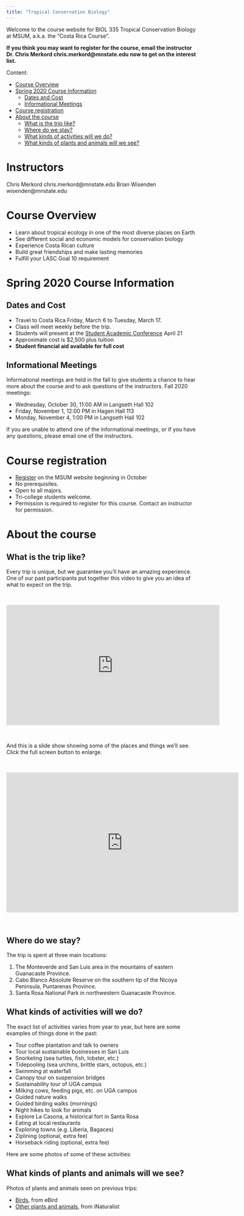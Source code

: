 ```yaml
---
title: "Tropical Conservation Biology"
---
```


Welcome to the course website for BIOL 335 Tropical Conservation Biology at MSUM, a.k.a. the "Costa Rica Course".

**If you think you may want to register for the course, email the instructor Dr. Chris Merkord chris.merkord@mnstate.edu now to get on the interest list.**

Content:

- [Course Overview]
- [Spring 2020 Course Information]
    - [Dates and Cost]
    - [Informational Meetings]
- [Course registration]
- [About the course]
    - [What is the trip like?]
    - [Where do we stay?]
    - [What kinds of activities will we do?]
    - [What kinds of plants and animals will we see?]

# Instructors

Chris Merkord chris.merkord@mnstate.edu
Brian Wisenden wisenden@mnstate.edu

# Course Overview

- Learn about tropical ecology in one of the most diverse places on Earth
- See different social and economic models for conservation biology
- Experience Costa Rican culture
- Build great friendships and make lasting memories
- Fulfill your LASC Goal 10 requirement

# Spring 2020 Course Information

## Dates and Cost

- Travel to Costa Rica Friday, March 6 to Tuesday, March 17.
- Class will meet weekly before the trip.
- Students will present at the [Student Academic Conference](https://www.mnstate.edu/sac/) April 21
- Approximate cost is $2,500 plus tuition
- **Student financial aid available for full cost**

## Informational Meetings

Informational meetings are held in the fall to give students a chance to hear more about the course and to ask questions of the instructors. Fall 2020 meetings:

- Wednesday, October 30, 11:00 AM in Langseth Hall 102
- Friday, November 1, 12:00 PM in Hagen Hall 113
- Monday, November 4, 1:00 PM in Langseth Hall 102

If you are unable to attend one of the informational meetings, or if you have any questions, please email one of the instructors.


# Course registration

- [Register](https://www.mnstate.edu/registrar/registration/) on the MSUM website beginning in October
- No prerequisites.
- Open to all majors.
- Tri-college students welcome.
- Permission is required to register for this course. Contact an instructor for permission.


# About the course

## What is the trip like?

Every trip is unique, but we guarantee you'll have an amazing experience. One of our past participants put together this video to give you an idea of what to expect on the trip.

<br />

<iframe width="560" height="315" src="https://www.youtube.com/embed/ylkJviot8Y4" frameborder="0" allow="autoplay; encrypted-media" allowfullscreen></iframe>

<br />

And this is a slide show showing some of the places and things we'll see. Click the full screen button to enlarge.

<br />

<iframe src="https://mnscu-my.sharepoint.com/personal/su7849xi_minnstate_edu/_layouts/15/Doc.aspx?sourcedoc={af26d47f-c379-45ac-a165-ee124504defd}&amp;action=embedview&amp;wdAr=1.7777777777777777" width="610px" height="367px" frameborder="0">This is an embedded <a target="_blank" href="https://office.com">Microsoft Office</a> presentation, powered by <a target="_blank" href="https://office.com/webapps">Office Online</a>.</iframe>

<br />

## Where do we stay?

The trip is spent at three main locations:

1. The Monteverde and San Luis area in the mountains of eastern Guanacaste Province.
2. Cabo Blanco Absolute Reserve on the southern tip of the Nicoya Peninsula, Puntarenas Province.
3. Santa Rosa National Park in northwestern Guanacaste Province.


## What kinds of activities will we do?

The exact list of activities varies from year to year, but here are some examples of things done in the past:

- Tour coffee plantation and talk to owners
- Tour local sustainable businesses in San Luis
- Snorkeling (sea turtles, fish, lobster, etc.)
- Tidepooling (sea urchins, brittle stars, octopus, etc.)
- Swimming at waterfall
- Canopy tour on suspension bridges
- Sustainability tour of UGA campus
- Milking cows, feeding pigs, etc. on UGA campus
- Guided nature walks
- Guided birding walks (mornings)
- Night hikes to look for animals
- Explore La Casona, a historical fort in Santa Rosa
- Eating at local restaurants
- Exploring towns (e.g. Liberia, Bagaces)
- Ziplining (optional, extra fee)
- Horseback riding (optional, extra fee)

Here are some photos of some of these activities:

## What kinds of plants and animals will we see?

Photos of plants and animals seen on previous trips:

- [Birds](https://ebird.org/media/catalog?mediaType=Photo&searchField=user&includeUnconfirmed=true&userId=USER150509&regionCode=CR&sort=upload_date_desc), from eBird
- [Other plants and animals](https://www.inaturalist.org/projects/msum-costa-rica?tab=observations&subtab=grid), from iNaturalist